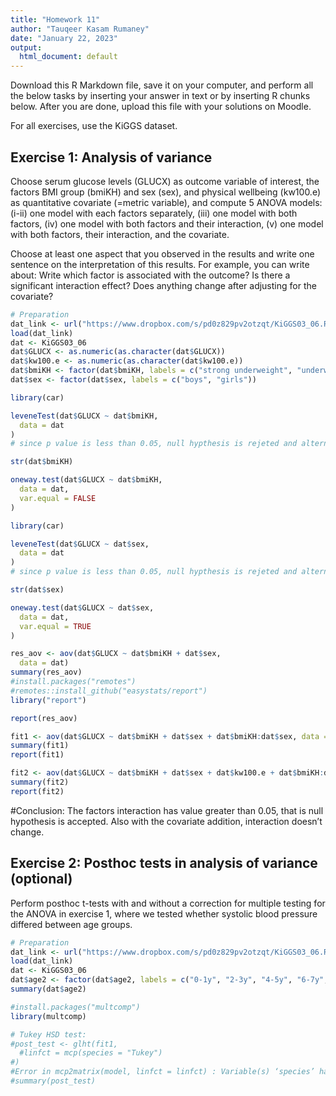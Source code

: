 ```yaml
---
title: "Homework 11"
author: "Tauqeer Kasam Rumaney"
date: "January 22, 2023"
output:
  html_document: default
---
```


Download this R Markdown file, save it on your computer, and perform all the below tasks by inserting your answer in text or by inserting R chunks below. After you are done, upload this file with your solutions on Moodle.

For all exercises, use the KiGGS dataset.

## Exercise 1: Analysis of variance

Choose serum glucose levels (GLUCX) as outcome variable of interest, the factors BMI group (bmiKH) and sex (sex), and physical wellbeing (kw100.e) as quantitative covariate (=metric variable), and compute 5 ANOVA models: (i-ii) one model with each factors separately, (iii) one model with both factors, (iv) one model with both factors and their interaction, (v) one model with both factors, their interaction, and the covariate.

Choose at least one aspect that you observed in the results and write one sentence on the interpretation of this results. For example, you can write about: Write which factor is associated with the outcome? Is there a significant interaction effect? Does anything change after adjusting for the covariate?

```r
# Preparation
dat_link <- url("https://www.dropbox.com/s/pd0z829pv2otzqt/KiGGS03_06.RData?dl=1")
load(dat_link)
dat <- KiGGS03_06
dat$GLUCX <- as.numeric(as.character(dat$GLUCX))
dat$kw100.e <- as.numeric(as.character(dat$kw100.e))
dat$bmiKH <- factor(dat$bmiKH, labels = c("strong underweight", "underweight", "normal weight", "overweight", "obese"))
dat$sex <- factor(dat$sex, labels = c("boys", "girls"))

```

```r
library(car)

leveneTest(dat$GLUCX ~ dat$bmiKH,
  data = dat
)
# since p value is less than 0.05, null hypthesis is rejeted and alternate hypothesis(at least one variance is different) is accepted 

str(dat$bmiKH)

oneway.test(dat$GLUCX ~ dat$bmiKH,
  data = dat,
  var.equal = FALSE 
)
```
```r
library(car)

leveneTest(dat$GLUCX ~ dat$sex,
  data = dat
)
# since p value is less than 0.05, null hypthesis is rejeted and alternate hypothesis(at least one variance is different) is accepted 

str(dat$sex)

oneway.test(dat$GLUCX ~ dat$sex,
  data = dat,
  var.equal = TRUE 
)
```
```r
res_aov <- aov(dat$GLUCX ~ dat$bmiKH + dat$sex,
  data = dat)
summary(res_aov)
#install.packages("remotes")
#remotes::install_github("easystats/report")
library("report") 

report(res_aov)
```
```r
fit1 <- aov(dat$GLUCX ~ dat$bmiKH + dat$sex + dat$bmiKH:dat$sex, data = dat)
summary(fit1)
report(fit1)
```

```r
fit2 <- aov(dat$GLUCX ~ dat$bmiKH + dat$sex + dat$kw100.e + dat$bmiKH:dat$sex, data = dat)
summary(fit2)
report(fit2)
```

#Conclusion: The factors interaction has value greater than 0.05, that is null hypothesis is accepted. Also with the covariate addition, interaction doesn't change.


## Exercise 2: Posthoc tests in analysis of variance (optional)

Perform posthoc t-tests with and without a correction for multiple testing for the ANOVA in exercise 1, where we tested whether systolic blood pressure differed between age groups.

```r
# Preparation
dat_link <- url("https://www.dropbox.com/s/pd0z829pv2otzqt/KiGGS03_06.RData?dl=1")
load(dat_link)
dat <- KiGGS03_06
dat$age2 <- factor(dat$age2, labels = c("0-1y", "2-3y", "4-5y", "6-7y", "8-9y", "10-11y", "12-13y", "14-15y", "16-17y"))
summary(dat$age2)

#install.packages("multcomp")
library(multcomp)

# Tukey HSD test:
#post_test <- glht(fit1,
  #linfct = mcp(species = "Tukey")
#)
#Error in mcp2matrix(model, linfct = linfct) : Variable(s) ‘species’ have been specified in ‘linfct’ but cannot be found in ‘model’!
#summary(post_test)

```

